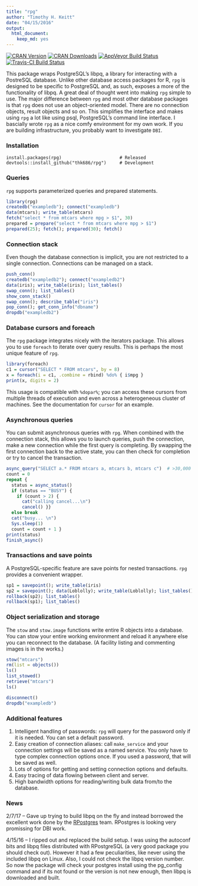 ```yaml
---
title: "rpg"
author: "Timothy H. Keitt"
date: "04/15/2016"
output:
  html_document:
    keep_md: yes
---
```


[![CRAN Version](http://www.r-pkg.org/badges/version/rpg)](http://www.r-pkg.org/badges/version/rpg) [![CRAN Downloads](http://cranlogs.r-pkg.org/badges/rpg)](http://cran.rstudio.com/web/packages/rpg/index.html) [![AppVeyor Build Status](https://ci.appveyor.com/api/projects/status/github/thk686/rpg?branch=master&svg=true)](https://ci.appveyor.com/project/thk686/rpg) [![Travis-CI Build Status](https://travis-ci.org/thk686/rpg.svg?branch=master)](https://travis-ci.org/thk686/rpg) 

This package wraps PostgreSQL's libpq, a library for interacting with a PostreSQL database. Unlike other database access packages for R, ```rpg``` is designed to be specific to PostgreSQL and, as such, exposes a more of the functionality of libpq. A great deal of thought went into making ```rpg``` simple to use. The major difference between ```rpg``` and most other database packages is that ```rpg``` does not use an object-oriented model. There are no connection objects, result objects and so on. This simplifies the interface and makes using ```rpg``` a lot like using psql, PostgreSQL's command line interface. I bascially wrote ```rpg``` as a nice comfy environment for my own work. If you are building infrastructure, you probably want to investigate ```DBI```.

### Installation

```
install.packages(rpg)                      # Released
devtools::install_github("thk686/rpg")     # Development
```

### Queries

```rpg``` supports parameterized queries and prepared statements.

```r
library(rpg)
createdb("exampledb"); connect("exampledb")
data(mtcars); write_table(mtcars)
fetch("select * from mtcars where mpg > $1", 30)
prepared = prepare("select * from mtcars where mpg > $1")
prepared(25); fetch(); prepared(30); fetch()
```

### Connection stack

Even though the database connection is implicit, you are not restricted to a single connection. Connections can be managed on a stack.

```r
push_conn()
createdb("exampledb2"); connect("exampledb2")
data(iris); write_table(iris); list_tables()
swap_conn(); list_tables()
show_conn_stack()
swap_conn(); describe_table("iris")
pop_conn(); get_conn_info("dbname")
dropdb("exampledb2")
```

### Database cursors and foreach

The ```rpg``` package integrates nicely with the iterators package. This allows you to use ```foreach``` to iterate over query results. This is perhaps the most unique feature of ```rpg```.

```r
library(foreach)
c1 = cursor("SELECT * FROM mtcars", by = 8)
x = foreach(i = c1, .combine = rbind) %do% { i$mpg }
print(x, digits = 2)
```

This usage is compatible with ```%dopar%```; you can access these cursors from multiple threads of execution and even across a heterogeneous cluster of machines. See the documentation for ```cursor``` for an example.

### Asynchronous queries

You can submit asynchronous queries with ```rpg```. When combined with the connection stack, this allows you to launch queries, push the connection, make a new connection while the first query is completing. By swapping the first connection back to the active state, you can then check for completion or try to cancel the transaction.

```r
async_query("SELECT a.* FROM mtcars a, mtcars b, mtcars c")  # >30,000 rows
count = 0
repeat {
  status = async_status()
  if (status == "BUSY") {
    if (count > 2) {
      cat("calling cancel...\n")
      cancel() }}
  else break
  cat("busy... \n")
  Sys.sleep(1)
  count = count + 1 }
print(status)
finish_async()
```

### Transactions and save points

A PostgreSQL-specific feature are save points for nested transactions. ```rpg``` provides a convenient wrapper.

```r
sp1 = savepoint(); write_table(iris)
sp2 = savepoint(); data(Loblolly); write_table(Loblolly); list_tables()
rollback(sp2); list_tables()
rollback(sp1); list_tables()
```

### Object serialization and storage

The ```stow``` and ```stow.image``` functions write entire R objects into a database. You can stow your entire working environment and reload it anywhere else you can reconnect to the database. (A facility listing and commenting images is in the works.)

```r
stow("mtcars")
rm(list = objects())
ls()
list_stowed()
retrieve("mtcars")
ls()

disconnect()
dropdb("exampledb")
```

### Additional features

1. Intelligent handling of passwords: ```rpg``` will query for the password only if it is needed. You can set a default password.
1. Easy creation of connection aliases: call ```make_service``` and your connection settings will be saved as a named service. You only have to type complex connection options once. If you used a password, that will be saved as well.
1. Lots of options for getting and setting connection options and defaults.
1. Easy tracing of data flowing between client and server.
1. High bandwidth options for reading/writing bulk data from/to the database.

### News

2/7/17 -- Gave up trying to build libpq on the fly and instead borrowed the excellent work done by the [RPostgres](https://github.com/rstats-db/RPostgres) team. RPostgres is looking very promissing for DBI work.

4/15/16 -- I ripped out and replaced the build setup. I was using the autoconf bits and libpq files distributed with RPostgreSQL (a very good package you should check out). However it had a few peculiarities, like never using the included libpq on Linux. Also, I could not check the libpq version number. So now the package will check your postgres install using the pg_config command and if its not found or the version is not new enough, then libpq is downloaded and built.

